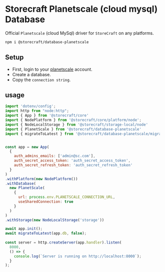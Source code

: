 # **Storecraft** Planetscale (cloud mysql) Database

Official `Planetscale` (cloud MySql) driver for `StoreCraft` on any platforms.

```bash
npm i @storecraft/database-planetscale
```

## Setup

- First, login to your [planetscale](https://planetscale.com/) account.
- Create a database.
- Copy the `connection string`.


## usage

```js
import 'dotenv/config';
import http from "node:http";
import { App } from '@storecraft/core'
import { NodePlatform } from '@storecraft/core/platform/node';
import { NodeLocalStorage } from '@storecraft/storage-local/node'
import { PlanetScale } from '@storecraft/database-planetscale'
import { migrateToLatest } from '@storecraft/database-planetscale/migrate.js'


const app = new App(
  {
    auth_admins_emails: ['admin@sc.com'],
    auth_secret_access_token: 'auth_secret_access_token',
    auth_secret_refresh_token: 'auth_secret_refresh_token'
  }
)
.withPlatform(new NodePlatform())
.withDatabase(
  new PlanetScale(
    { 
      url: process.env.PLANETSCALE_CONNECTION_URL,
      useSharedConnection: true
    }
  )
)
.withStorage(new NodeLocalStorage('storage'))

await app.init();
await migrateToLatest(app.db, false);
 
const server = http.createServer(app.handler).listen(
  8000,
  () => {
    console.log(`Server is running on http://localhost:8000`);
  }
); 

```
